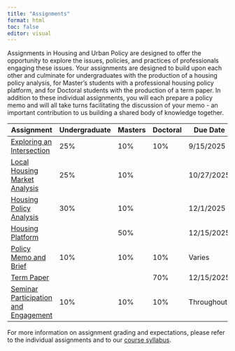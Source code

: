 ```yaml
---
title: "Assignments"
format: html
toc: false
editor: visual
---
```


Assignments in Housing and Urban Policy are designed to offer the opportunity to explore the issues, policies, and practices of professionals engaging these issues. Your assignments are designed to build upon each other and culminate for undergraduates with the production of a housing policy analysis, for Master's students with a professional housing policy platform, and for Doctoral students with the production of a term paper. In addition to these individual assignments, you will each prepare a policy memo and will all take turns facilitating the discussion of your memo - an important contribution to us building a shared body of knowledge together.

| Assignment | Undergraduate | Masters | Doctoral | Due Date |
|---------------|---------------|---------------|---------------|---------------|
| [Exploring an Intersection](01_intersection.qmd) | 25% | 10% | 10% | 9/15/2025 |
| [Local Housing Market Analysis](02_analysis.qmd) | 25% | 10% |  | 10/27/2025 |
| [Housing Policy Analysis](03_policy.qmd) | 30% | 10% |  | 12/1/2025 |
| [Housing Platform](04_proposal.qmd) |  | 50% |  | 12/15/2025 |
| [Policy Memo and Brief](05_facilitation.qmd) | 10% | 10% | 10% | Varies |
| [Term Paper](06_term.qmd) |  |  | 70% | 12/15/2025 |
| [Seminar Participation and Engagement](07_participation.qmd) | 10% | 10% | 10% | Throughout |

For more information on assignment grading and expectations, please refer to the individual assignments and to our [course syllabus](../syllabus/#grading).
